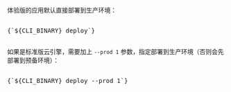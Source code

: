 
体验版的应用默认直接部署到生产环境：

<pre>
<CodeBlock className='sh'>
{`${CLI_BINARY} deploy`}
</CodeBlock>
</pre>

如果是标准版云引擎，需要加上 `--prod 1` 参数，指定部署到生产环境（否则会先部署到预备环境）：

<pre>
<CodeBlock className='sh'>
{`${CLI_BINARY} deploy --prod 1`}
</CodeBlock>
</pre>

